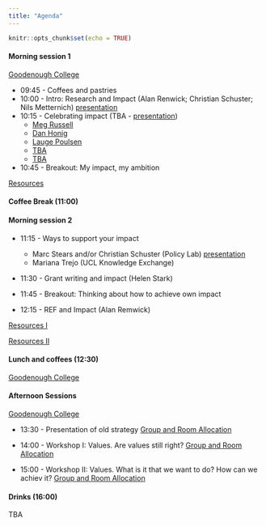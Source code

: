 ```yaml
---
title: "Agenda"
---
```




```r
knitr::opts_chunk$set(echo = TRUE)
```



#### Morning session 1 
[Goodenough College](https://www.goodenough.ac.uk)

* 09:45 - Coffees and pastries
* 10:00 - Intro: Research and Impact (Alan Renwick; Christian Schuster; Nils Metternich) [presentation](https://nilswmetternich.github.io/ResearchUCLDay/ResearchAwayDayPres.pdf) 
* 10:15 - Celebrating impact (TBA - [presentation](https://nilswmetternich.github.io/ResearchUCLDay/Morrison_pres.pdf))
  + [Meg Russell](https://liveuclac-my.sharepoint.com/:f:/g/personal/uctqnm0_ucl_ac_uk/EgtMfi_tMZBHq1Xpbu6RC5EBWVeZmXTzk1O7jVCanyKS0w?e=7gWG9Q)
  + [Dan Honig](https://liveuclac-my.sharepoint.com/:f:/g/personal/uctqnm0_ucl_ac_uk/EgtMfi_tMZBHq1Xpbu6RC5EBWVeZmXTzk1O7jVCanyKS0w?e=7gWG9Q)
  + [Lauge Poulsen](https://liveuclac-my.sharepoint.com/:f:/g/personal/uctqnm0_ucl_ac_uk/EgtMfi_tMZBHq1Xpbu6RC5EBWVeZmXTzk1O7jVCanyKS0w?e=7gWG9Q)
  + [TBA](https://liveuclac-my.sharepoint.com/:f:/g/personal/uctqnm0_ucl_ac_uk/EgtMfi_tMZBHq1Xpbu6RC5EBWVeZmXTzk1O7jVCanyKS0w?e=7gWG9Q)
  + [TBA](https://liveuclac-my.sharepoint.com/:f:/g/personal/uctqnm0_ucl_ac_uk/EgtMfi_tMZBHq1Xpbu6RC5EBWVeZmXTzk1O7jVCanyKS0w?e=7gWG9Q)
* 10:45 - Breakout: My impact, my ambition

[Resources](https://liveuclac-my.sharepoint.com/:f:/g/personal/uctqnm0_ucl_ac_uk/EgtMfi_tMZBHq1Xpbu6RC5EBWVeZmXTzk1O7jVCanyKS0w?e=7gWG9Q)



#### Coffee Break (11:00)

#### Morning session 2 

* 11:15 - Ways to support your impact
  + Marc Stears and/or Christian Schuster (Policy Lab) [presentation](https://nilswmetternich.github.io/ResearchUCLDay/ResearchAD2022Monica.pdf)
  + Mariana Trejo (UCL Knowledge Exchange) 
* 11:30 - Grant writing and impact (Helen Stark)  
* 11:45 - Breakout: Thinking about how to achieve own impact

* 12:15 - REF and Impact (Alan Remwick)



[Resources I](https://liveuclac-my.sharepoint.com/:f:/g/personal/uctqnm0_ucl_ac_uk/EgtMfi_tMZBHq1Xpbu6RC5EBWVeZmXTzk1O7jVCanyKS0w?e=7gWG9Q)

[Resources II](https://liveuclac-my.sharepoint.com/:f:/g/personal/uctqnm0_ucl_ac_uk/EgtMfi_tMZBHq1Xpbu6RC5EBWVeZmXTzk1O7jVCanyKS0w?e=7gWG9Q)

#### Lunch and coffees (12:30) 
[Goodenough College](https://www.goodenough.ac.uk)

#### Afternoon Sessions 
[Goodenough College](https://www.goodenough.ac.uk)

* 13:30 - Presentation of old strategy [Group and Room Allocation](https://nilswmetternich.github.io/ResearchUCLDay/Workshop1.pdf)

* 14:00 - Workshop I: Values. Are values still right? [Group and Room Allocation](https://nilswmetternich.github.io/ResearchUCLDay/Workshop2.pdf)

* 15:00 - Workshop II: Values. What is it that we want to do? How can we achiev it? [Group and Room Allocation](https://nilswmetternich.github.io/ResearchUCLDay/Workshop2.pdf)

#### Drinks (16:00) 
TBA

